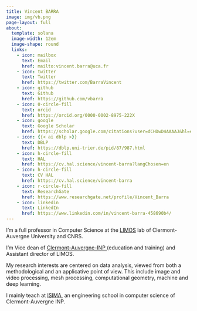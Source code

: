 ```yaml
---
title: Vincent BARRA
image: img/vb.png
page-layout: full
about:
  template: solana
  image-width: 12em
  image-shape: round
  links:
    - icon: mailbox
      text: Email
      href: mailto:vincent.barra@uca.fr
    - icon: twitter
      text: Twitter
      href: https://twitter.com/BarraVincent
    - icon: github
      text: Github
      href: https://github.com/vbarra
    - icon: 0-circle-fill
      text: orcid
      href: https://orcid.org/0000-0002-8975-222X
    - icon: google
      text: Google Scholar
      href: https://scholar.google.com/citations?user=dCHDwD4AAAAJ&hl=en
    - icon: {{< ai dblp >}} 
      text: DBLP
      href: https://dblp.uni-trier.de/pid/87/987.html
    - icon: h-circle-fill
      text: HAL
      href: https://cv.hal.science/vincent-barra?langChosen=en
    - icon: h-circle-fill
      text: CV HAL
      href: https://cv.hal.science/vincent-barra
    - icon: r-circle-fill
      text: ResearchGate
      href: https://www.researchgate.net/profile/Vincent_Barra
    - icon: linkedin
      text: LinkedIn
      href: https://www.linkedin.com/in/vincent-barra-458690b4/
---
```


I’m a full professor in Computer Science at the <a href="http://limos.fr" target="_blank"> LIMOS</a> lab of Clermont-Auvergne University and CNRS.

I’m Vice dean of <a href="https://www.clermont-auvergne-inp.fr" target="_blank">  Clermont-Auvergne-INP </a>(education and training) and Assistant director of LIMOS.

My research interests are centered on data analysis, viewed from both a methodological and an applicative point of view. This include image and video processing, mesh processing, computational geometry, machine and deep learning.

I mainly teach at <a href="http://www.isima.fr" target="_blank"> ISIMA</a>, an engineering school in computer science of Clermont-Auvergne INP.
